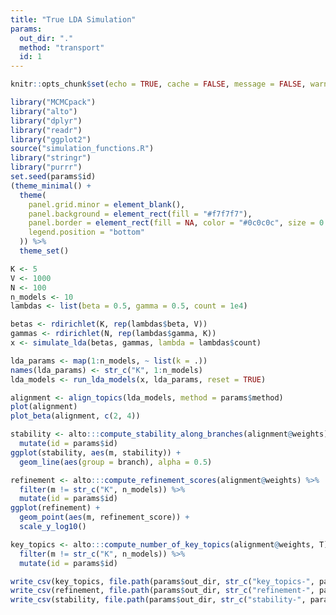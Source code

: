 ```yaml
---
title: "True LDA Simulation"
params:
  out_dir: "."
  method: "transport"
  id: 1
---
```


```r
knitr::opts_chunk$set(echo = TRUE, cache = FALSE, message = FALSE, warning = FALSE, fig.width = 5, fig.height = 2)
```

```r
library("MCMCpack")
library("alto")
library("dplyr")
library("readr")
library("ggplot2")
source("simulation_functions.R")
library("stringr")
library("purrr")
set.seed(params$id)
(theme_minimal() +
  theme(
    panel.grid.minor = element_blank(),
    panel.background = element_rect(fill = "#f7f7f7"),
    panel.border = element_rect(fill = NA, color = "#0c0c0c", size = 0.6),
    legend.position = "bottom"
  )) %>%
  theme_set()
```

```r
K <- 5
V <- 1000
N <- 100
n_models <- 10
lambdas <- list(beta = 0.5, gamma = 0.5, count = 1e4)

betas <- rdirichlet(K, rep(lambdas$beta, V))
gammas <- rdirichlet(N, rep(lambdas$gamma, K))
x <- simulate_lda(betas, gammas, lambda = lambdas$count)

lda_params <- map(1:n_models, ~ list(k = .))
names(lda_params) <- str_c("K", 1:n_models)
lda_models <- run_lda_models(x, lda_params, reset = TRUE)
```

```r
alignment <- align_topics(lda_models, method = params$method)
plot(alignment)
plot_beta(alignment, c(2, 4))
```

```r
stability <- alto:::compute_stability_along_branches(alignment@weights) %>%
  mutate(id = params$id)
ggplot(stability, aes(m, stability)) +
  geom_line(aes(group = branch), alpha = 0.5)
```

```r
refinement <- alto:::compute_refinement_scores(alignment@weights) %>%
  filter(m != str_c("K", n_models)) %>%
  mutate(id = params$id)
ggplot(refinement) +
  geom_point(aes(m, refinement_score)) +
  scale_y_log10()
```

```r
key_topics <- alto:::compute_number_of_key_topics(alignment@weights, T) %>%
  filter(m != str_c("K", n_models)) %>%
  mutate(id = params$id)
```

```r
write_csv(key_topics, file.path(params$out_dir, str_c("key_topics-", params$method, "-", params$id, ".csv")))
write_csv(refinement, file.path(params$out_dir, str_c("refinement-", params$method, "-", params$id, ".csv")))
write_csv(stability, file.path(params$out_dir, str_c("stability-", params$method, "-", params$id, ".csv")))
```
